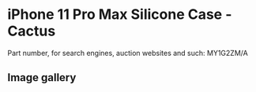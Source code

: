 
# iPhone 11 Pro Max Silicone Case - Cactus

Part number, for search engines, auction websites and such: MY1G2ZM/A

## Image gallery

<div style={{ width: '100%', maxWidth: '768px' }}>
<GalleryComponent
    images={[
      {
        original: "/everysource/MY1G2.webp",
        thumbnail: "/everypreview/MY1G2.webp",
      },
      {
        original: "/everysource/MY1G2_AV1.webp",
        thumbnail: "/everypreview/MY1G2_AV1.webp",
      },
      {
        original: "/everysource/MY1G2_AV2.webp",
        thumbnail: "/everypreview/MY1G2_AV2.webp",
      },
      {
        original: "/everysource/MY1G2_AV3.webp",
        thumbnail: "/everypreview/MY1G2_AV3.webp",
      },
      {
        original: "/everysource/MY1G2_AV4.webp",
        thumbnail: "/everypreview/MY1G2_AV4.webp",
      },
      {
        original: "/everysource/MY1G2_AV5.webp",
        thumbnail: "/everypreview/MY1G2_AV5.webp",
      }
    ]}
  />
</div>